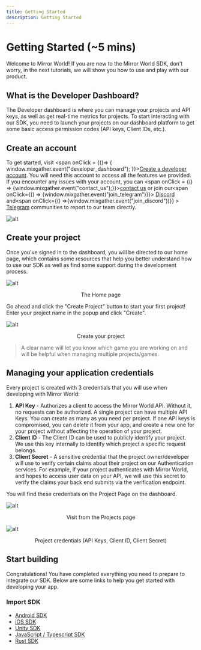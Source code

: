 ```yaml
---
title: Getting Started
description: Getting Started
---
```


# Getting Started (~5 mins)

Welcome to Mirror World! If you are new to the Mirror World SDK, don't worry, in
the next tutorials, we will show you how to use and play with our product.

## What is the Developer Dashboard?

The Developer dashboard is where you can manage your projects and API keys, as
well as get real-time metrics for projects. To start interacting with our SDK,
you need to launch your projects on our dashboard platform to get some basic
access permission codes (API keys, Client IDs, etc.).

## Create an account

To get started, visit <span onClick = {()=> {
window.mixgather.event("developer_dashboard");
}}>[Create a developer account](https://app.mirrorworld.fun)</span>. You will need this account to access
all the features we provided. If you encounter any issues with your account, you
can <span onClick = {() => {window.mixgather.event("contact_us");}}>[contact us](mailto:sdk@mirrorworld.fun)</span> or
join our<span onClick={() => {window.mixgather.event("join_telegram")}}> [Discord](https://mirrorworld.fun/discord)</span> and<span onClick={() =>{window.mixgather.event("join_discord"))}} > [Telegram](https://mirrorworld.fun/telegram)</span> communities to report to our team directly.

![alt](https://market-assets.mirrorworld.fun/process/step1.png)

## Create your project

Once you've signed in to the dashboard, you will be directed to our home page,
which contains some resources that help you better understand how to use our SDK
as well as find some support during the development process.

![alt](https://market-assets.mirrorworld.fun/process/step2.png)

<p align="center">The Home page</p>

Go ahead and click the "Create Project" button to start your first project!
Enter your project name in the popup and click "Create".

![alt](https://market-assets.mirrorworld.fun/process/step3.png)

<p align="center">Create your project</p>

> A clear name will let you know which game you are working on and will be
> helpful when managing multiple projects/games.

## Managing your application credentials

Every project is created with 3 credentials that you will use when developing
with Mirror World:

1. **API Key** - Authorizes a client to access the Mirror World API. Without it,
no requests can be authorized. A single project can have multiple API Keys.
You can create as many as you need per project. If one API keys is
compromised, you can delete it from your app, and create a new one for your
project without affecting the operation of your project.
2. **Client ID** - The Client ID can be used to publicly identify your project.
We use this key internally to identify which project a specific request
belongs.
3. **Client Secret** - A sensitive credential that the project owner/developer
will use to verify certain claims about their project on our Authentication
services. For example, if your project authenticates with Mirror World, and
hopes to access user data on your API, we will use this secret to verify the
claims your back end submits via the verification endpoint.

You will find these credentials on the Project Page on the dashboard.

![alt](https://market-assets.mirrorworld.fun/process/step4.png)

<p align="center">Visit from the Projects page</p>

![alt](https://market-assets.mirrorworld.fun/process/step6.png)

<p align="center">Project credentials (API Keys, Client ID, Client Secret)</p>

## Start building

Congratulations! You have completed everything you need to prepare to integrate
our SDK. Below are some links to help you get started with developing your app.

### Import SDK

- [Android SDK](/integration/android)
- [iOS SDK](/integration/ios)
- [Unity SDK](/integration/unity)
- [JavaScript / Typescript SDK](/integration/js)
- [Rust SDK](/integration/rust)
